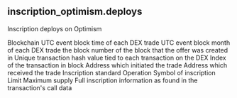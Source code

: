 ## inscription_optimism.deploys 
Inscription deploys on Optimism


<ParamField path="blockchain">
Blockchain
</ParamField>
<ParamField path="block_time">
UTC event block time of each DEX trade
</ParamField>
<ParamField path="block_month">
UTC event block month of each DEX trade
</ParamField>
<ParamField path="block_number">
the block number of the block that the offer was created in
</ParamField>
<ParamField path="tx_hash">
Unique transaction hash value tied to each transaction on the DEX
</ParamField>
<ParamField path="tx_index">
Index of the transaction in block
</ParamField>
<ParamField path="tx_from">
Address which initiated the trade
</ParamField>
<ParamField path="tx_to">
Address which received the trade
</ParamField>
<ParamField path="inscription_standard">
Inscription standard
</ParamField>
<ParamField path="operation">
Operation
</ParamField>
<ParamField path="inscription_symbol">
Symbol of inscription
</ParamField>
<ParamField path="mint_limit">
Limit
</ParamField>
<ParamField path="max_supply">
Maximum supply
</ParamField>
<ParamField path="full_inscription">
Full inscription information as found in the transaction&#x27;s call data
</ParamField>
